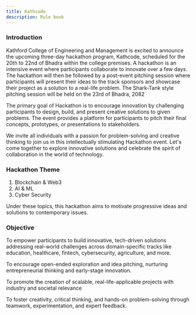 ```yaml
---
title: Kathcode
description: Rule book
---
```


### Introduction

Kathford College of Engineering and Management is excited to announce the upcoming three-day hackathon program, Kathcode, scheduled for the 20th to 22nd of Bhadra within the college premises. A hackathon is an intensive event where participants collaborate to innovate over a few days. The hackathon will then be followed by a post-event pitching session where participants will present their ideas to the track sponsors and showcase their project as a solution to a real-life problem. The Shark-Tank style pitching session will be held on the 23rd of Bhadra, 2082

The primary goal of Hackathon is to encourage innovation by challenging participants to design, build, and present creative solutions to given problems. The event provides a platform for participants to pitch their final concepts, prototypes, or presentations to stakeholders.

We invite all individuals with a passion for problem-solving and creative thinking to join us in this intellectually stimulating Hackathon event. Let's come together to explore innovative solutions and celebrate the spirit of collaboration in the world of technology.

### Hackathon Theme

1. Blockchain & Web3
2. AI & ML
3. Cyber Security

Under these topics, this hackathon aims to motivate progressive ideas and solutions to contemporary issues.

### Objective

To empower participants to build innovative, tech-driven solutions addressing real-world challenges across domain-specific tracks like education, healthcare, fintech, cybersecurity, agriculture, and more.

To encourage open-ended exploration and idea pitching, nurturing entrepreneurial thinking and early-stage innovation.

To promote the creation of scalable, real-life-applicable projects with industry and societal relevance

To foster creativity, critical thinking, and hands-on problem-solving through teamwork, experimentation, and expert feedback.
